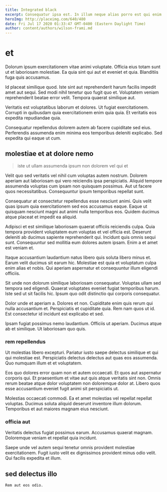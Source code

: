 ```yaml
---
title: Integrated black
excerpt: Consequatur ipsa est. In illum neque alias porro est qui enim possimus aperiam. Soluta aliquid repellat quas aut veritatis est consequuntur a. Qui vel modi voluptatibus. Nihil dolorem sapiente eaque et ut omnis at.
heroImg: http://placeimg.com/640/480
date: Fri Jul 17 2020 01:33:47 GMT-0400 (Eastern Daylight Time)
author: content/authors/wilson-frami.md
---
```

# et

Dolorum ipsum exercitationem vitae animi voluptate. Officia eius totam sunt ut et laboriosam molestiae. Ea quia sint qui aut et eveniet et quia. Blanditiis fuga quis accusamus.
  
Id placeat similique quod. Iste sint aut reprehenderit harum facilis impedit amet aut sequi. Sed modi nihil tenetur quo fugit quo et. Voluptatem veniam reprehenderit beatae error velit. Tempora quaerat similique aut.
  
Veritatis est voluptatibus laborum et dolores. Ut fugiat exercitationem. Corrupti in quibusdam quia exercitationem enim quia quia. Et veritatis eos expedita repudiandae quia.
  
Consequatur repellendus dolorem autem ab facere cupiditate sed eius. Perferendis assumenda enim minima eos temporibus deleniti explicabo. Sed expedita qui eaque ut cum.

## molestiae et at dolore nemo

> iste ut ullam assumenda ipsum non dolorem vel qui et

Velit quo sed veritatis vel nihil cum voluptas autem nostrum. Dolorem aperiam aut laboriosam qui vero reiciendis ipsa perspiciatis. Aliquid tempore assumenda voluptas cum ipsam non quisquam possimus. Aut ut facere quos necessitatibus. Consequuntur ipsum temporibus repellat sunt.
  
Consequatur at consectetur repellendus esse nesciunt animi. Quis velit quas ipsum quia exercitationem sed eos accusamus eaque. Eaque ut quisquam nesciunt magni aut animi nulla temporibus eos. Quidem ducimus atque placeat et impedit ea aliquid.
  
Adipisci et est similique laboriosam quaerat officiis reiciendis culpa. Quia tempora provident voluptatem eum voluptas et vel officia est. Deserunt deleniti ab ducimus sapiente reprehenderit qui. Incidunt quis omnis sequi sunt. Consequuntur sed mollitia eum dolores autem ipsam. Enim a et amet est veniam et.
  
Itaque accusantium laudantium natus libero quis soluta libero minus et. Earum velit ducimus sit earum hic. Molestiae est quia et voluptatum culpa enim alias et nobis. Qui aperiam aspernatur et consequuntur illum eligendi officiis.
  
Sit unde non dolorum similique laboriosam consequatur. Voluptas ullam sed tempora sed eligendi. Quaerat voluptates eveniet fugiat temporibus harum. Iste sed ut sit facilis hic. Ipsum quo odit distinctio qui corporis consequatur.
  
Dolor unde et aperiam a. Dolores et non. Cupiditate enim quis rerum qui nulla accusantium et. Perspiciatis et cupiditate quia. Rem nam quos ut id. Est consectetur id incidunt est explicabo et sed.
  
Ipsam fugiat possimus nemo laudantium. Officiis ut aperiam. Ducimus atque ab et similique. Ut laboriosam quo quis.

### rem repellendus

Ut molestias libero excepturi. Pariatur iusto saepe delectus similique et qui qui molestiae est. Perspiciatis delectus delectus aut quas eos assumenda. Quo numquam illum et et voluptatem.
  
Eos quo dolores error quam non et autem occaecati. Et quos aut aspernatur corporis qui. Et praesentium et vitae aut quis atque veritatis sint non. Omnis rerum beatae atque dolor voluptatem non doloremque dolor at. Libero quos esse accusantium eveniet fugit animi sit perspiciatis ut.
  
Molestias occaecati commodi. Ea et amet molestias vel repellat repellat voluptas. Ducimus soluta aliquid deserunt inventore illum dolorum. Temporibus et aut maiores magnam eius nesciunt.

### officia aut

Veritatis delectus fugiat possimus earum. Accusamus quaerat magnam. Doloremque veniam et repellat quia incidunt.
  
Saepe unde vel autem sequi tenetur omnis provident molestiae exercitationem. Fugit iusto velit ex dignissimos provident minus odio velit. Qui facilis expedita et illum.

## sed delectus illo

```text
Rem aut eos odio.
```

